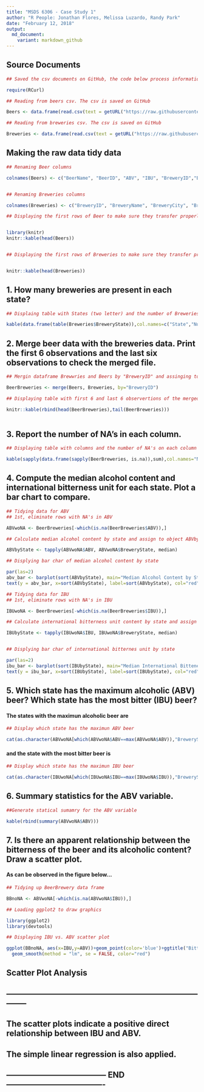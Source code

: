 ---
title: "MSDS 6306 - Case Study 1"
author: "R People: Jonathan Flores, Melissa Luzardo, Randy Park"
date: "February 12, 2018"
output: 
  md_document:
    variant: markdown_github
---

## Source Documents

``` {r echo=TRUE, comment=NA, results='asis'}

## Saved the csv documents on GitHub, the code below process information from GitHub instead of our local computers.

require(RCurl)

## Reading from beers csv. The csv is saved on GitHub

Beers <- data.frame(read.csv(text = getURL("https://raw.githubusercontent.com/jfzjonathan/casestudy1/master/Beers.csv"),header = TRUE,sep=","))

## Reading from breweries csv. The csv is saved on GitHub

Breweries <- data.frame(read.csv(text = getURL("https://raw.githubusercontent.com/jfzjonathan/casestudy1/master/Breweries.csv"),header = TRUE,sep=","))

```

## Making the raw data tidy data

```{r echo=TRUE, results='asis'}

## Renaming Beer columns

colnames(Beers) <- c("BeerName", "BeerID", "ABV", "IBU", "BreweryID","BeerStyle", "Ounces")


## Renaming Breweries columns

colnames(Breweries) <- c("BreweryID", "BreweryName", "BreweryCity", "BreweryState")

```

``` {r echo=TRUE, results='asis'}
## Displaying the first rows of Beer to make sure they transfer properly


library(knitr)
knitr::kable(head(Beers))


## Displaying the first rows of Breweries to make sure they transfer properly


knitr::kable(head(Breweries))

```

## 1. How many breweries are present in each state?


``` {r echo=TRUE,results='asis'}

## Displaing table with States (two letter) and the number of Breweries per State

kable(data.frame(table(Breweries$BreweryState)),col.names=c("State","Number of Breweries"))

```


## 2. Merge beer data with the breweries data. Print the first 6 observations and the last six observations to check the merged file.

``` {r echo=TRUE, results='asis'}

## Mergin dataframe Brewwries and Beers by "BreweryID" and assinging to object BeerBreweries

BeerBreweries <- merge(Beers, Breweries, by="BreweryID")

## Displaying table with first 6 and last 6 observertions of the merged file.

knitr::kable(rbind(head(BeerBreweries),tail(BeerBreweries)))  
                        
```



## 3. Report the number of NA's in each column.

``` {r echo=TRUE, results='asis'}

## Displaying table with columns and the number of NA's on each column

kable(sapply(data.frame(sapply(BeerBreweries, is.na)),sum),col.names="Number of NA's")

```


## 4. Compute the median alcohol content and international bitterness unit for each state. Plot a bar chart to compare.

``` {r echo=TRUE, results='asis', fig.height = 10, fig.width = 10}

## Tidying data for ABV
## 1st, eliminate rows with NA's in ABV

ABVwoNA <- BeerBreweries[-which(is.na(BeerBreweries$ABV)),]

## Calculate median alcohol content by state and assign to object ABVbyState, create 

ABVbyState <- tapply(ABVwoNA$ABV, ABVwoNA$BreweryState, median)

## Displying bar char of median alcohol content by state

par(las=2)
abv_bar <- barplot(sort(ABVbyState), main="Median Alcohol Content by State", horiz=TRUE, xlab="Median Alcohol Content", ylab="State", cex.names=0.4, col=topo.colors(nrow(ABVbyState)))
text(y = abv_bar, x=sort(ABVbyState), label=sort(ABVbyState), col="red")

```

``` {r echo=TRUE, results='asis', fig.height = 10, fig.width = 10}
## Tidying data for IBU
## 1st, eliminate rows with NA's in IBU

IBUwoNA <- BeerBreweries[-which(is.na(BeerBreweries$IBU)),]

## Calculate international bitterness unit content by state and assign to object IBUbyState

IBUbyState <- tapply(IBUwoNA$IBU, IBUwoNA$BreweryState, median)


## Displying bar char of international bitternes unit by state

par(las=2)
ibu_bar <- barplot(sort(IBUbyState), main="Median International Bitteness Unit by State", horiz=TRUE, xlab="Median International Bitterness Unit", ylab="State", cex.names=0.4, col=topo.colors(nrow(IBUbyState)))
text(y = ibu_bar, x=sort(IBUbyState), label=sort(IBUbyState), col="red")

```



## 5. Which state has the maximum alcoholic (ABV) beer? Which state has the most bitter (IBU) beer?

#### The states with the maximun alcoholic beer are
``` {r echo=TRUE, results='asis'}

## Display which state has the maximun ABV beer

cat(as.character(ABVwoNA[which(ABVwoNA$ABV==max(ABVwoNA$ABV)),"BreweryState"]))
```

#### and the state with the most bitter beer is
``` {r echo=TRUE,results='asis' }

## Display which state has the maximun IBU beer

cat(as.character(IBUwoNA[which(IBUwoNA$IBU==max(IBUwoNA$IBU)),"BreweryState"]))

```



## 6. Summary statistics for the ABV variable.

``` {r echo=TRUE, results='asis'}

##Generate statical sumamry for the ABV variable

kable(rbind(summary(ABVwoNA$ABV)))

```


## 7. Is there an apparent relationship between the bitterness of the beer and its alcoholic content? Draw a scatter plot.

#### As can be observed in the figure below...

``` {r echo=TRUE, results='asis',fig.height = 10, fig.width = 10}

## Tidying up BeerBrewery data frame

BBnoNA <- ABVwoNA[-which(is.na(ABVwoNA$IBU)),]

## Loading ggplot2 to draw graphics

library(ggplot2)
library(devtools)

## Displaying IBU vs. ABV scatter plot

ggplot(BBnoNA, aes(x=IBU,y=ABV))+geom_point(color='blue')+ggtitle("Bitterness of Beer vs. Alcoholic Content")+ 
  geom_smooth(method = "lm", se = FALSE, color="red") 
```

## Scatter Plot Analysis
## --------------------------------------------------------------------------------
## The scatter plots indicate a positive direct relationship between IBU and ABV.  
## The simple linear regression is also applied.
## -------------------------------------- END -------------------------------------

